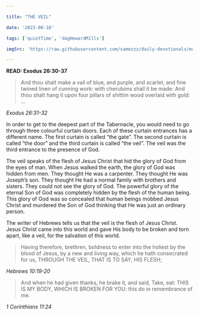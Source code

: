 ```yaml
---

title: "THE VEIL"

date: '2023-08-18'

tags: ['quietTime', 'dagHewardMills']

imgSrc: 'https://raw.githubusercontent.com/samezzz/daily-devotionals/main/images/evangelist-dag.jpg'

---
```


**READ: Exodus 26:30-37** 

>And thou shalt make a vail of blue, and purple, and scarlet, and  fine twined linen of cunning work: with cherubims shall it be made: And thou shalt hang it upon four pillars of shittim wood overlaid with gold: ... 

*Exodus 26:31-32* 

In order to get to the deepest part of the Tabernacle, you would need to go through three colourful curtain doors. Each of these curtain entrances has a different name. The first curtain is called “the gate”. The second curtain is called “the door” and the third curtain is called “the veil”. The veil was the third entrance to the presence of God. 

The veil speaks of the flesh of Jesus Christ that hid the glory of God from the eyes of man. When Jesus walked the earth, the glory of God was hidden from men. They thought He was a carpenter. They thought He was Joseph’s son. They thought He had a normal family with brothers and sisters. They could not see the glory of God. The powerful glory of the eternal Son of God was completely hidden by the flesh of the human being. This glory of God was so concealed that human beings mobbed Jesus Christ and murdered the Son of God thinking that He was just an ordinary person.

The writer of Hebrews tells us that the veil is the flesh of Jesus Christ. Jesus Christ came into this world and gave His body to be broken and torn apart, like a veil, for the salvation of this world. 

>Having therefore, brethren, boldness to enter into the holiest by the blood of Jesus, by a new and living way, which he hath consecrated for us, THROUGH THE VEIL, THAT IS TO SAY, HIS FLESH; 

*Hebrews 10:19-20* 

>And when he had given thanks, he brake it, and said, Take, eat: THIS IS MY BODY, WHICH IS BROKEN FOR YOU: this do in remembrance of me. 

*1 Corinthians 11:24* 
